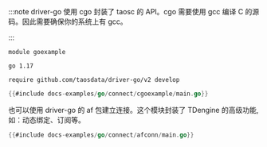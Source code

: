 :::note
driver-go 使用 cgo 封装了 taosc 的 API。cgo 需要使用 gcc 编译 C 的源码。因此需要确保你的系统上有 gcc。

:::

```go-mod title=go.mod
module goexample

go 1.17

require github.com/taosdata/driver-go/v2 develop
```

```go title="使用 database/sql 包建立连接"
{{#include docs-examples/go/connect/cgoexample/main.go}}
```

也可以使用 driver-go 的 af 包建立连接。这个模块封装了 TDengine 的高级功能, 如：动态绑定、订阅等。

```go title="使用 af 包建立连接"
{{#include docs-examples/go/connect/afconn/main.go}}
```
